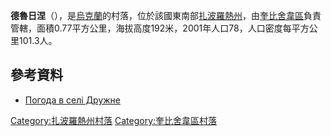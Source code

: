 {{coord|47|24|45|N|36|32|19|E|scale:100000|display=title}}

'''德魯日涅'''（{{lang-uk|Дружне}}），是[[烏克蘭|烏克蘭]]的村落，位於該國東南部[[扎波羅熱州|扎波羅熱州]]，由[[奎比舍韋區|奎比舍韋區]]負責管轄，面積0.77平方公里，海拔高度192米，2001年人口78，人口密度每平方公里101.3人。

==參考資料==
* [http://weather.in.ua/ua/zaporozhskaja/13245 Погода в селі Дружне] {{Wayback|url=http://weather.in.ua/ua/zaporozhskaja/13245 |date=20160610180254 }}

[[Category:扎波羅熱州村落|Category:扎波羅熱州村落]]
[[Category:奎比舍韋區村落|Category:奎比舍韋區村落]]


{{Zaporizhia-geo-stub}}